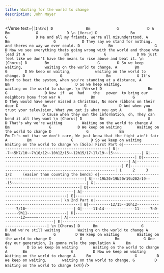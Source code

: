 ```yaml
---
title: Waiting for the world to change
description: John Mayer
---
```



<Verse
  text={`
[Intro]
D               Bm            G             D
A               Bm            G             D
\n
[Verse]
D               Bm            G             D
Me and all my friends, we're all misunderstood.
      A                  Bm                    G            D
They say we stand for nothing, and theres no way we ever could.
               D             Bm                   G                   D
Now we see everything thats going wrong with the world and those who lead it
         A                  Bm                G              D
We just feel like we don't have the means to rise above and beat it.
\n
[Chorus]
              D        Bm                      G        D
So we keep waiting,          waiting on the world to change.
              A        Bm                      G        D
We keep on waiting,           waiting on the world to change.
       D                G                    Bm            G
It's hard to beat the system, when you're standing at a distance,
              A         Bm                     G        D
So we keep waiting,           waiting on the world to change.
\n
[Verse]
      D                     Bm                    G                 D
Now  if  we  had    the   power  to bring our neighbors home from war
                  A              Bm                 G                 D
They would have never missed a Christmas, No more ribbons on their door
               D           Bm                 G               D
And when you trust your television, What you get is what you got
                  A            Bm                  G                D
Cause when they own the information, oh, They can bend it all they want
\n
[Chorus]
                   D        Bm                    G           D
That's why we're waiting         Waiting on the world to change
              A      Bm                  G            D
We keep on waiting       Waiting on the world to change
       D                G              Bm                Em
It's not that we don't care, We just know that the fight ain't fair
              A         Bm                  G        D
So we keep on waiting        Waiting on the world to change
\n
[Solo]
First Part
e|---------------------------------------------------------------|
B|--7~~5h7/10~~7h10/12~~10h12/15~~12h15/17~17/19~~15~~~----------|
G|---------------------------------------------------------------|
D|---------------------------------------------------------------|
A|---------------------------------------------------------------|
E|---------------------------------------------------------------|
       1     2     3    1/2     (easier than counting the bends)
e|---------------------------------------------------------------|
B|---19b20r19b20r19b202r19---15~~~~~-----------------------------|
G|---------------------------------------------------------------|
D|---------------------------------------------------------------|
A|---------------------------------------------------------------|
E|---------------------------------------------------------------|
\n
2nd Part
e|---------------------------------------------------------------|
B|----------12/15--10h12---------------7/10~---------------------|
G|-----11h14--------------11-----7h9-------9h11------------------|
D|---------------------------------------------12~~~~~~----------|
A|---------------------------------------------------------------|
E|---------------------------------------------------------------|
\n
[Chorus]
                   D      Bm                    G         D
And we're still waiting        Waiting on the world to change
              A      Bm                    G         D
We keep on waiting        Waiting on the world to change
    D             G               Bm           G
One day our generation, Is gonna rule the population
                 A     Bm                    G         D
So we keep on waiting       Waiting on the world to change
                 A       Bm                    G         D
Now we keep on waiting         Waiting on the world to change
               A     Bm                    G         D
We keep on waiting,       waiting on the world to change.
                 G         D
Waiting on the world to change (x4)
`}
/>
